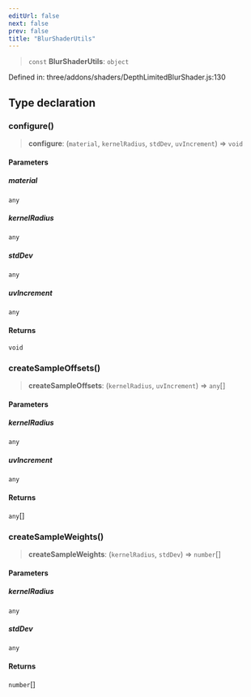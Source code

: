 ```yaml
---
editUrl: false
next: false
prev: false
title: "BlurShaderUtils"
---
```


> `const` **BlurShaderUtils**: `object`

Defined in: three/addons/shaders/DepthLimitedBlurShader.js:130

## Type declaration

### configure()

> **configure**: (`material`, `kernelRadius`, `stdDev`, `uvIncrement`) => `void`

#### Parameters

##### material

`any`

##### kernelRadius

`any`

##### stdDev

`any`

##### uvIncrement

`any`

#### Returns

`void`

### createSampleOffsets()

> **createSampleOffsets**: (`kernelRadius`, `uvIncrement`) => `any`[]

#### Parameters

##### kernelRadius

`any`

##### uvIncrement

`any`

#### Returns

`any`[]

### createSampleWeights()

> **createSampleWeights**: (`kernelRadius`, `stdDev`) => `number`[]

#### Parameters

##### kernelRadius

`any`

##### stdDev

`any`

#### Returns

`number`[]
